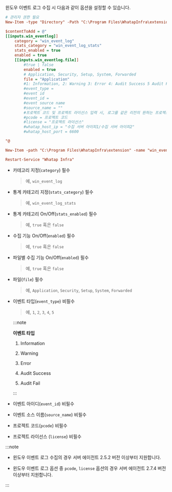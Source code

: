 윈도우 이벤트 로그 수집 시 다음과 같이 옵션을 설정할 수 있습니다.

```ini showLineNumbers
# 관리자 권한 필요
New-Item -type "Directory" -Path "C:\Program Files\WhatapInfra\extension"

$contentToAdd = @"
[[inputs.win_eventlog]]
    category = "win_event_log"
    stats_category = "win_event_log_stats"
    stats_enabled = true
    enabled = true
    [[inputs.win_eventlog.file]]
        #true | false
        enabled = true
        # Application, Security, Setup, System, Forwarded
        file = "Application"
        #1: Information, 2: Warning 3: Error 4: Audit Success 5 Audit Fail
        #event_type = 
        #event id
        #event_id = 
        #event source name
        #source_name = ""
        #프로젝트 코드 및 프로젝트 라이선스 입력 시, 로그를 같은 리전의 원하는 프로젝트로 전송 가능
        #pcode = 프로젝트 코드
        #license = "프로젝트 라이선스"
        #whatap_host_ip = "수집 서버 아이피1/수집 서버 아이피2"
        #whatap_host_port = 6600

"@

New-Item -path "C:\Program Files\WhatapInfra\extension" -name "win_eventlog.conf" -type "file" -value $contentToAdd -Force

Restart-Service "Whatap Infra"
```

* 카테고리 지정(`category`) 필수

  > 예, `win_event_log`

* 통계 카테고리 지정(`stats_category`) 필수

  > 예, `win_event_log_stats`

* 통계 카테고리 On/Off(`stats_enabled`) 필수

  > 예, `true` 혹은 `false`

* 수집 기능 On/Off(`enabled`) 필수

  > 예, `true` 혹은 `false`

* 파일별 수집 기능 On/Off(`enabled`) 필수

  > 예, `true` 혹은 `false`

* 파일(`file`) 필수

  > 예, `Application`, `Security`, `Setup`, `System`, `Forwarded`

* 이벤트 타입(`event_type`) 비필수

  > 예, `1`, `2`, `3`, `4`, `5`

  :::note 

  **이벤트 타입**

  1. Information

  2. Warning 

  3. Error 

  4. Audit Success 

  5. Audit Fail

  :::

* 이벤트 아이디(`event_id`) 비필수

* 이벤트 소스 이름(`source_name`) 비필수

* 프로젝트 코드(`pcode`) 비필수 

* 프로젝트 라이선스 (`license`) 비필수 

:::note 

* 윈도우 이벤트 로그 수집의 경우 서버 에이전트 2.5.2 버전 이상부터 지원합니다. 

* 윈도우 이벤트 로그 옵션 중 `pcode`, `license` 옵션의 경우 서버 에이전트 2.7.4 버전 이상부터 지원합니다. 

:::